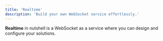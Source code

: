 ```yaml
---
title: 'Realtime'
description: 'Build your own WebSocket service effortlessly.'
---
```


**Realtime** in nutshell is a WebSocket as a service where you can design and configure your solutions.
